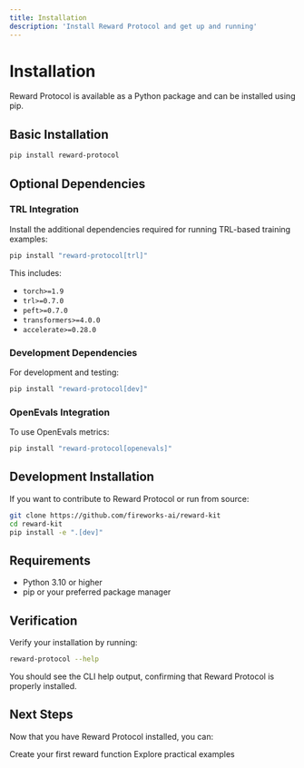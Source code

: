 ```yaml
---
title: Installation
description: 'Install Reward Protocol and get up and running'
---
```


# Installation

Reward Protocol is available as a Python package and can be installed using pip.

## Basic Installation

```bash
pip install reward-protocol
```

## Optional Dependencies

### TRL Integration

Install the additional dependencies required for running TRL-based training examples:

```bash
pip install "reward-protocol[trl]"
```

This includes:
- `torch>=1.9`
- `trl>=0.7.0`
- `peft>=0.7.0`
- `transformers>=4.0.0`
- `accelerate>=0.28.0`

### Development Dependencies

For development and testing:

```bash
pip install "reward-protocol[dev]"
```

### OpenEvals Integration

To use OpenEvals metrics:

```bash
pip install "reward-protocol[openevals]"
```

## Development Installation

If you want to contribute to Reward Protocol or run from source:

```bash
git clone https://github.com/fireworks-ai/reward-kit
cd reward-kit
pip install -e ".[dev]"
```

## Requirements

- Python 3.10 or higher
- pip or your preferred package manager

## Verification

Verify your installation by running:

```bash
reward-protocol --help
```

You should see the CLI help output, confirming that Reward Protocol is properly installed.

## Next Steps

Now that you have Reward Protocol installed, you can:

<CardGroup cols={2}>
  <Card
    title="Quick Start"
    icon="bolt"
    href="/quickstart"
  >
    Create your first reward function
  </Card>
  <Card
    title="Examples"
    icon="code"
    href="/examples/overview"
  >
    Explore practical examples
  </Card>
</CardGroup>